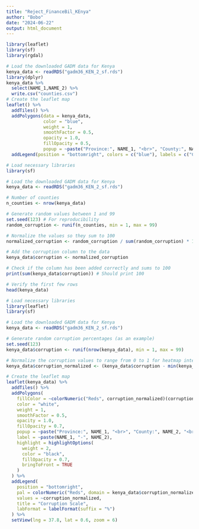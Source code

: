 ```yaml
---
title: "Reject_FinanceBil_KEnya"
author: "Bobo"
date: "2024-06-22"
output: html_document
---
```


```r
library(leaflet)
library(sf)
library(rgdal)
```


```r

# Load the downloaded GADM data for Kenya
kenya_data <- readRDS("gadm36_KEN_2_sf.rds")
library(dplyr)
kenya_data %>%
  select(NAME_1,NAME_2) %>%
  write.csv("counties.csv")
# Create the leaflet map
leaflet() %>%
  addTiles() %>%
  addPolygons(data = kenya_data,
              color = "blue",
              weight = 1,
              smoothFactor = 0.5,
              opacity = 1.0,
              fillOpacity = 0.5,
              popup = ~paste("Province:", NAME_1, "<br>", "County:", NAME_2)) %>%
  addLegend(position = "bottomright", colors = c("blue"), labels = c("Counties"), title = "Kenya Map")

```




```r
# Load necessary libraries
library(sf)

# Load the downloaded GADM data for Kenya
kenya_data <- readRDS("gadm36_KEN_2_sf.rds")

# Number of counties
n_counties <- nrow(kenya_data)

# Generate random values between 1 and 99
set.seed(123) # For reproducibility
random_corruption <- runif(n_counties, min = 1, max = 99)

# Normalize the values so they sum to 100
normalized_corruption <- random_corruption / sum(random_corruption) * 100

# Add the corruption column to the data
kenya_data$corruption <- normalized_corruption

# Check if the column has been added correctly and sums to 100
print(sum(kenya_data$corruption)) # Should print 100

# Verify the first few rows
head(kenya_data)

```



```r
# Load necessary libraries
library(leaflet)
library(sf)

# Load the downloaded GADM data for Kenya
kenya_data <- readRDS("gadm36_KEN_2_sf.rds")

# Generate random corruption percentages (as an example)
set.seed(123)
kenya_data$corruption <- runif(nrow(kenya_data), min = 1, max = 99)

# Normalize the corruption values to range from 0 to 1 for heatmap intensity
kenya_data$corruption_normalized <- (kenya_data$corruption - min(kenya_data$corruption)) / (max(kenya_data$corruption) - min(kenya_data$corruption))

# Create the leaflet map
leaflet(kenya_data) %>%
  addTiles() %>%
  addPolygons(
    fillColor = ~colorNumeric("Reds", corruption_normalized)(corruption_normalized),
    color = "white",
    weight = 1,
    smoothFactor = 0.5,
    opacity = 1.0,
    fillOpacity = 0.7,
    popup = ~paste("Province:", NAME_1, "<br>", "County:", NAME_2, "<br>", "Corruption:", round(corruption, 2)),
    label = ~paste(NAME_1, "-", NAME_2),
    highlight = highlightOptions(
      weight = 2,
      color = "black",
      fillOpacity = 0.7,
      bringToFront = TRUE
    )
  ) %>%
  addLegend(
    position = "bottomright",
    pal = colorNumeric("Reds", domain = kenya_data$corruption_normalized),
    values = ~corruption_normalized,
    title = "Corruption Scale",
    labFormat = labelFormat(suffix = "%")
  ) %>%
  setView(lng = 37.8, lat = 0.6, zoom = 6)

```

